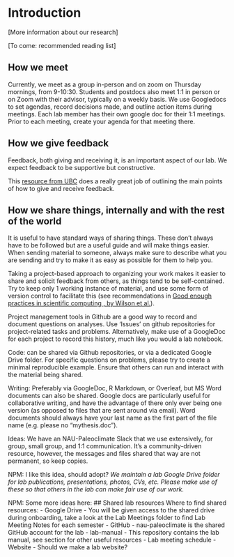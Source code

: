# Introduction {#intro}

[More information about our research]

[To come: recommended reading list]

## How we meet

Currently, we meet as a group in-person and on zoom on Thursday mornings, from 9-10:30. Students and postdocs also meet 1:1 in person or on Zoom with their advisor, typically on a weekly basis. 
We use Googledocs to set agendas, record decisions made, and outline action items during meetings. 
Each lab member has their own google doc for their 1:1 meetings. 
Prior to each meeting, create your agenda for that meeting there.  

## How we give feedback

Feedback, both giving and receiving it, is an important aspect of our lab. We expect feedback to be supportive but constructive. 

This [resource from UBC](https://scwrl.ubc.ca/student-resources/learning-strategies-for-communicating-science/how-to-give-and-receive-effective-feedback/) does a really great job of outlining the main points of how to give and receive feedback. 

## How we share things, internally and with the rest of the world

It is useful to have standard ways of sharing things. These don't always have to be followed but are a useful guide and will make things easier. When sending material to someone, always make sure to describe what you are sending and try to make it as easy as possible for them to help you.  

Taking a project-based approach to organizing your work makes it easier to share and solicit feedback from others, as things tend to be self-contained. Try to keep only 1 working instance of material, and use some form of version control to facilitate this (see recommendations in [Good enough practices in scientific computing
, by Wilson et al.](https://doi.org/10.1371/journal.pcbi.1005510)).

Project management tools in Github are a good way to record and document questions on analyses. Use 'Issues' on github repositories for project-related tasks and problems. Alternatively, make use of a GoogleDoc for each project to record this history, much like you would a lab notebook.  

Code: can be shared via Github repositories, or via a dedicated Google Drive folder. For specific questions on problems, please try to create a minimal reproducible example. Ensure that others can run and interact with the material being shared.  

Writing: Preferably via GoogleDoc, R Markdown, or Overleaf, but MS Word documents can also be shared. Google docs are particularly useful for collaborative writing, and have the advantage of there only ever being one version (as opposed to files that are sent around via email). Word documents should always have your last name as the first part of the file name (e.g. please no "mythesis.doc").  

Ideas: We have an NAU-Paleoclimate Slack that we use extensively, for group, small group, and 1:1 communication. It's a community-driven resource, however, the messages and files shared that way are not permanent, so keep copies. 

NPM: I like this idea, should adopt? *We maintain a lab Google Drive folder for lab publications, presentations, photos, CVs, etc. Please make use of these so that others in the lab can make fair use of our work.*

NPM: Some more ideas here: 
## Shared lab resources 
Where to find shared resources:
- Google Drive - You will be given access to the shared drive during onboarding, take a look at the Lab Meetings folder to find Lab Meeting Notes for each semester
- GitHub - nau-paleoclimate is the shared GitHub account for the lab
- lab-manual - This repository contains the lab manual, see section \ref{#nau-resources} for other useful resources
- Lab meeting schedule
- Website - Should we make a lab website?


